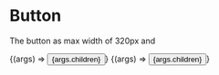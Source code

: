 

<Meta title="Button" component={Button} />

# Button

The button as max width of 320px and

<Canvas>
  <Story
    name="Primary"
    args={{
      children: "Primary",
    }}
  >
    {(args) => <Button {...args}>{args.children}</Button>}
  </Story>
  <Story
    name="Secondary"
    args={{
      children: "Secondary with an extended copy.",
      primary: false,
    }}
  >
    {(args) => <Button {...args}>{args.children}</Button>}
  </Story>
</Canvas>

<ArgsTable story="Primary" />
